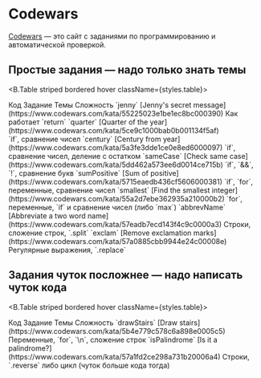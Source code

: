 
# Codewars

[Codewars](https://www.codewars.com/) — это сайт с заданиями по программированию и автоматической проверкой.

## Простые задания — надо только знать темы

<B.Table striped bordered hover className={styles.table}>
  <thead>
    <tr>
      <th>Код</th>
      <th>Задание</th>
      <th>Темы</th>
      <th>Сложность</th>
    </tr>
  </thead>
  <tbody>
    <tr>
      <td>`jenny`</td>
      <td> <Ann text="Тайное послание Дженни">[Jenny's secret message](https://www.codewars.com/kata/55225023e1be1ec8bc000390)</Ann> </td>
      <td> Как работает `return` </td>
      <td> </td>
    </tr>
    <tr>
      <td>`quarter`</td>
      <td> <Ann text="Квартал года">[Quarter of the year](https://www.codewars.com/kata/5ce9c1000bab0b001134f5af)</Ann><br/> </td>
      <td> `if`, сравнение чисел </td>
      <td> </td>
    </tr>
    <tr>
      <td>`century`</td>
      <td> <Ann text="Век из года">[Century from year](https://www.codewars.com/kata/5a3fe3dde1ce0e8ed6000097)</Ann> </td>
      <td> `if`, сравнение чисел, деление с остатком </td>
      <td> </td>
    </tr>
    <tr>
      <td>`sameCase`</td>
      <td> <Ann text="Одинаковый ли регистр">[Check same case](https://www.codewars.com/kata/5dd462a573ee6d0014ce715b)</Ann> </td>
      <td> `if`, `&&`, `!`, сравнение букв </td>
      <td> </td>
    </tr>
    <tr>
      <td>`sumPositive`</td>
      <td> <Ann text="Сумма положительных">[Sum of positive](https://www.codewars.com/kata/5715eaedb436cf5606000381)</Ann> </td>
      <td> `if`, `for`, переменные, сравнение чисел </td>
      <td> </td>
    </tr>
    <tr>
      <td>`smallest`</td>
      <td> <Ann text="Найди наименьшее число">[Find the smallest integer](https://www.codewars.com/kata/55a2d7ebe362935a210000b2)</Ann> </td>
      <td> `for`, переменные, `if` и сравнение чисел (либо `max`) </td>
      <td> </td>
    </tr>
    <tr>
      <td>`abbrevName`</td>
      <td> <Ann text="Сделай инициалы имени">[Abbreviate a two word name](https://www.codewars.com/kata/57eadb7ecd143f4c9c0000a3)</Ann> </td>
      <td> Строки, сложение строк, `.split` </td>
      <td> </td>
    </tr>
    <tr>
      <td>`exclam`</td>
      <td> <Ann text="Убрать восклицательные знаки">[Remove exclamation marks](https://www.codewars.com/kata/57a0885cbb9944e24c00008e)</Ann> </td>
      <td> Регулярные выражения, `.replace` </td>
      <td> </td>
    </tr>
  </tbody>
</B.Table>

## Задания чуток посложнее — надо написать чуток кода

<B.Table striped bordered hover className={styles.table}>
  <thead>
    <tr>
      <th>Код</th>
      <th>Задание</th>
      <th>Темы</th>
      <th>Сложность</th>
    </tr>
  </thead>
  <tbody>
    <tr>
      <td>`drawStairs`</td>
      <td> <Ann text="Нарисуй лесенку">[Draw stairs](https://www.codewars.com/kata/5b4e779c578c6a898e0005c5)</Ann> </td>
      <td> Переменные, `for`, `\n`, сложение строк </td>
      <td> </td>
    </tr>
    <tr>
      <td>`isPalindrome`</td>
      <td> <Ann text="Это палиндром?">[Is it a palindrome?](https://www.codewars.com/kata/57a1fd2ce298a731b20006a4)</Ann> </td>
      <td> Строки, `.reverse` либо цикл (чуток больше кода тогда) </td>
      <td> </td>
    </tr>
  </tbody>
</B.Table>